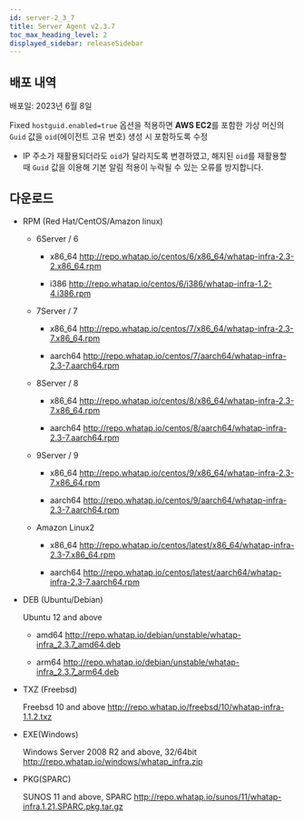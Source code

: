 ```yaml
---
id: server-2_3_7
title: Server Agent v2.3.7
toc_max_heading_level: 2
displayed_sidebar: releaseSidebar
---
```


## 배포 내역

배포일: 2023년 6월 8일

<p><Status>Fixed</Status> <code>hostguid.enabled=true</code> 옵션을 적용하면 <b>AWS EC2</b>를 포함한 가상 머신의 <code>Guid</code> 값을 <code>oid</code>(에이전트 고유 번호) 생성 시 포함하도록 수정</p>

*  IP 주소가 재활용되더라도 <code>oid</code>가 달라지도록 변경하였고, 해지된 <code>oid</code>를 재활용할 때 <code>Guid</code> 값을 이용해 기본 알림 적용이 누락될 수 있는 오류를 방지합니다.

## 다운로드

- RPM (Red Hat/CentOS/Amazon linux)

  - 6Server / 6

    - x86_64 http://repo.whatap.io/centos/6/x86_64/whatap-infra-2.3-2.x86_64.rpm
    
    - i386 http://repo.whatap.io/centos/6/i386/whatap-infra-1.2-4.i386.rpm
  
  - 7Server / 7
      
    - x86_64 http://repo.whatap.io/centos/7/x86_64/whatap-infra-2.3-7.x86_64.rpm
    
    - aarch64 http://repo.whatap.io/centos/7/aarch64/whatap-infra-2.3-7.aarch64.rpm
  
  - 8Server / 8
      
    - x86_64 http://repo.whatap.io/centos/8/x86_64/whatap-infra-2.3-7.x86_64.rpm
    
    - aarch64 http://repo.whatap.io/centos/8/aarch64/whatap-infra-2.3-7.aarch64.rpm
  
  - 9Server / 9
      
    - x86_64 http://repo.whatap.io/centos/9/x86_64/whatap-infra-2.3-7.x86_64.rpm
    
    - aarch64 http://repo.whatap.io/centos/9/aarch64/whatap-infra-2.3-7.aarch64.rpm
  
  - Amazon Linux2
      
    - x86_64 http://repo.whatap.io/centos/latest/x86_64/whatap-infra-2.3-7.x86_64.rpm
    
    - aarch64 http://repo.whatap.io/centos/latest/aarch64/whatap-infra-2.3-7.aarch64.rpm

- DEB (Ubuntu/Debian)
    
  Ubuntu 12 and above
        
  - amd64 http://repo.whatap.io/debian/unstable/whatap-infra_2.3.7_amd64.deb

  - arm64 http://repo.whatap.io/debian/unstable/whatap-infra_2.3.7_arm64.deb

- TXZ (Freebsd)
    
  Freebsd 10 and above http://repo.whatap.io/freebsd/10/whatap-infra-1.1.2.txz

- EXE(Windows)

  Windows Server 2008 R2 and above, 32/64bit http://repo.whatap.io/windows/whatap_infra.zip

- PKG(SPARC)

  SUNOS 11 and above, SPARC http://repo.whatap.io/sunos/11/whatap-infra.1.21.SPARC.pkg.tar.gz
